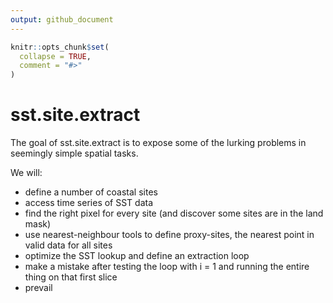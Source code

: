 ```yaml
---
output: github_document
---
```


<!-- README.md is generated from README.Rmd. Please edit that file -->

```r
knitr::opts_chunk$set(
  collapse = TRUE,
  comment = "#>"
)
```
# sst.site.extract

The goal of sst.site.extract is to expose some of the lurking problems in seemingly simple spatial tasks. 

We will: 

* define a number of coastal sites
* access time series of SST data
* find the right pixel for every site (and discover some sites are in the land mask)
* use nearest-neighbour tools to define proxy-sites, the nearest point in valid data for all sites
* optimize the SST lookup and define an extraction loop
* make a mistake after testing the loop with i = 1 and running the entire thing on that first slice
* prevail

